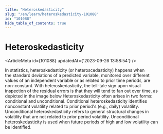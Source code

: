 ```yaml
---
title: "Heteroskedasticity"
slug: "/en/learn/heteroskedasticity-101088"
id: "101088"
hide_table_of_contents: true
---
```



# Heteroskedasticity

<ArticleMeta id={101088} updatedAt={'2023-09-26 13:58:54'} />
<div className='border-solid border-b border-t-0 my-4 border-[var(--ifm-color-gray-300)]' />

In statistics, heteroskedasticity (or heteroscedasticity) happens when the standard deviations of a predicted variable, monitored over different values of an independent variable or as related to prior time periods, are non-constant. With heteroskedasticity, the tell-tale sign upon visual inspection of the residual errors is that they will tend to fan out over time, as depicted in the image below.Heteroskedasticity often arises in two forms: conditional and unconditional. Conditional heteroskedasticity identifies nonconstant volatility related to prior period's (e.g., daily) volatility. Unconditional heteroskedasticity refers to general structural changes in volatility that are not related to prior period volatility. Unconditional heteroskedasticity is used when future periods of high and low volatility can be identified.
